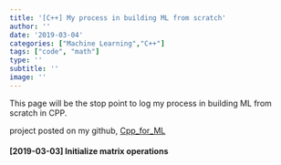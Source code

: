 ```yaml
---
title: '[C++] My process in building ML from scratch'
author: ''
date: '2019-03-04'
categories: ["Machine Learning","C++"]
tags: ["code", "math"]
type: ''
subtitle: ''
image: ''
---
```


This page will be the stop point to log my process in building ML from scratch in CPP.

project posted on my github, [Cpp_for_ML](https://github.com/CH-YYK/Cpp_for_ML)

#### **[2019-03-03] Initialize matrix operations**